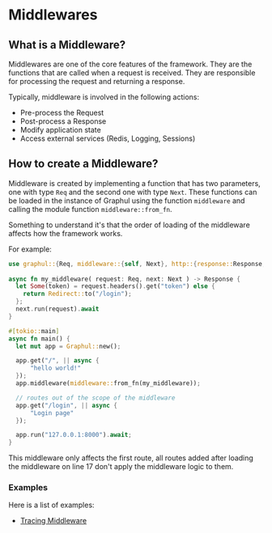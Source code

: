 # Middlewares

## What is a Middleware?

Middlewares are one of the core features of the framework. They are the functions that are called when a request is received. They are responsible for processing the request and returning a response.

Typically, middleware is involved in the following actions:

- Pre-process the Request
- Post-process a Response
- Modify application state
- Access external services (Redis, Logging, Sessions)

## How to create a Middleware?

Middleware is created by implementing a function that has two parameters, one with type `Req` and the second one with type `Next`. 
These functions can be loaded in the instance of Graphul using the function `middleware` and calling the module function `middleware::from_fn`.

Something to understand it's that the order of loading of the middleware affects how the framework works.

For example:

```rust showLineNumbers
use graphul::{Req, middleware::{self, Next}, http::{response::Response,Methods}, Graphul};
  
async fn my_middleware( request: Req, next: Next ) -> Response {
  let Some(token) = request.headers().get("token") else {
    return Redirect::to("/login");
  };
  next.run(request).await
}

#[tokio::main]
async fn main() {
  let mut app = Graphul::new();

  app.get("/", || async {
      "hello world!"
  });
  app.middleware(middleware::from_fn(my_middleware));

  // routes out of the scope of the middleware
  app.get("/login", || async {
      "Login page"
  });

  app.run("127.0.0.1:8000").await;
}
```

This middleware only affects the first route, all routes added after loading the middleware on line 17 don't apply the middleware logic to them.

### Examples

Here is a list of examples:

- [Tracing Middleware](https://github.com/graphul-rs/graphul/tree/main/examples/tracing-middleware)
